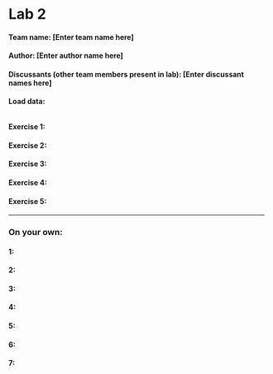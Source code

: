 <!-- Instructions: This is the template you will use to type up your responses to the exercises and the on your own questions. To produce a document that you can print out and turn in just click on Knit HTML above. All you need to do to complete the lab is to type up your BRIEF answers and the R code (when necessary) in the spaces provided below. If you want to find out more about the markdown language click on the MD icon. -->

Lab 2
========================================================

#### Team name: [Enter team name here]

#### Author: [Enter author name here]

#### Discussants (other team members present in lab): [Enter discussant names here]


**Load data:**
```r

```

#### Exercise 1: 


#### Exercise 2:


#### Exercise 3:


#### Exercise 4:


#### Exercise 5:


* * *

### On your own:


#### 1:


#### 2:


#### 3:


#### 4:


#### 5:


#### 6:


#### 7:

